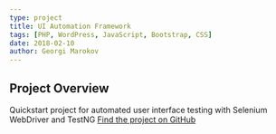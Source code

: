 ```yaml
---
type: project
title: UI Automation Framework
tags: [PHP, WordPress, JavaScript, Bootstrap, CSS]
date: 2018-02-10
author: Georgi Marokov
---
```


## Project Overview

Quickstart project for automated user interface testing with Selenium WebDriver and TestNG [Find the project on
GitHub][1]

[1]: https://github.com/gmarokov/selenium-automation-framework
